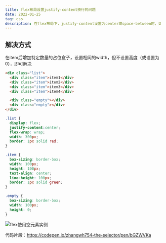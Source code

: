 ```yaml
---
title: flex布局设置justify-content换行的问题
date: 2022-01-25
tag: css
description: 在flex布局下，justify-content设置为center或space-between时，如果元素需要换行，并且换行后没有占满一行的宽度，换行的子元素将形成与预期不符的空白。解决方式是给设置flex的父元素插入高度为0的空元素。
---
```


## 解决方式

在item后增加特定数量的占位盒子，设置相同的width，但不设置高度（或设置为0），即可解决

```html showLineNumbers {7,8}
<div class="list">
  <div class="item">item1</div>
  <div class="item">item2</div>
  <div class="item">item3</div>
  <div class="item">item4</div>

  <div class="empty"></div>
  <div class="empty"></div>
</div>
```

```css showLineNumbers {21}
.list {
  display: flex;
  justify-content:center;
  flex-wrap: wrap;
  width: 300px;
  border: 1px solid red;
}

.item {
  box-sizing: border-box;
  width: 100px;
  height: 100px;
  text-align: center;
  line-height: 100px;
  border: 1px solid green;
}

.empty {
  box-sizing: border-box;
  width: 100px;
  height: 0;
}
```

![flex使用空元素实例](https://image.084612.xyz/202401182330388.png)

代码片段：https://codepen.io/zhangwh754-the-selector/pen/bGZWVKa